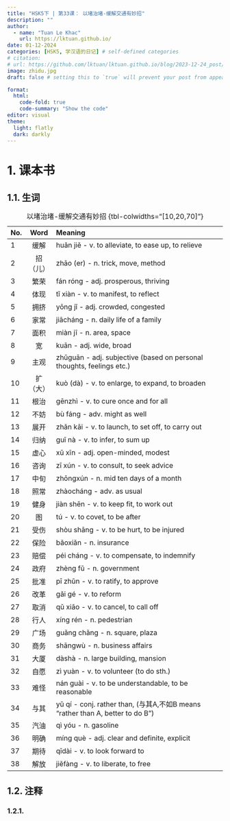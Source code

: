 ```yaml
---
title: "HSK5下 | 第33课： 以堵治堵-缓解交通有妙招"
description: ""
author:
  - name: "Tuan Le Khac"
    url: https://lktuan.github.io/
date: 01-12-2024
categories: [HSK5, 学汉语的日记] # self-defined categories
# citation: 
# url: https://github.com/lktuan/lktuan.github.io/blog/2023-12-24_post/
image: zhidu.jpg
draft: false # setting this to `true` will prevent your post from appearing on your listing page until you're ready!

format: 
  html: 
    code-fold: true
    code-summary: "Show the code"
editor: visual
theme:
  light: flatly
  dark: darkly
---
```


# 1. 课本书

## 1.1. 生词

| No. | Word | Meaning                                                     |
|:----|:----:|:------------------------------------------------------------|
|1|缓解|huǎn jiě - v. to alleviate, to ease up, to relieve|
|2|招（儿）|zhāo (er) - n. trick, move, method|
|3|繁荣|fán róng - adj. prosperous, thriving|
|4|体现|tǐ xiàn - v. to manifest, to reflect|
|5|拥挤|yōng jǐ - adj. crowded, congested|
|6|家常|jiācháng - n. daily life of a family|
|7|面积|miàn jī - n. area, space|
|8|宽|kuān - adj. wide, broad|
|9|主观|zhǔguān - adj. subjective (based on personal thoughts, feelings etc.)|
|10|扩（大）|kuò (dà) - v. to enlarge, to expand, to broaden|
|11|根治|gēnzhì - v. to cure once and for all|
|12|不妨|bù fáng - adv. might as well|
|13|展开|zhǎn kāi - v. to launch, to set off, to carry out|
|14|归纳|guī nà - v. to infer, to sum up|
|15|虚心|xū xīn - adj. open-minded, modest|
|16|咨询|zī xún - v. to consult, to seek advice|
|17|中旬|zhōngxún - n. mid ten days of a month|
|18|照常|zhàocháng - adv. as usual|
|19|健身|jiàn shēn - v. to keep fit, to work out|
|20|图|tú - v. to covet, to be after|
|21|受伤|shòu shāng - v. to be hurt, to be injured|
|22|保险|bǎoxiǎn - n. insurance|
|23|赔偿|péi cháng - v. to compensate, to indemnify|
|24|政府|zhèng fǔ - n. government|
|25|批准|pī zhǔn - v. to ratify, to approve|
|26|改革|gǎi gé - v. to reform|
|27|取消|qǔ xiāo - v. to cancel, to call off|
|28|行人|xíng rén - n. pedestrian|
|29|广场|guǎng chǎng - n. square, plaza|
|30|商务|shāngwù - n. business affairs|
|31|大厦|dàshà - n. large building, mansion|
|32|自愿|zì yuàn - v. to volunteer (to do sth.)|
|33|难怪|nán guài - v. to be understandable, to be reasonable|
|34|与其|yǔ qí - conj. rather than, (与其A,不如B means "rather than A, better to do B")|
|35|汽油|qì yóu - n. gasoline|
|36|明确|míng què - adj. clear and definite, explicit|
|37|期待|qīdài - v. to look forward to|
|38|解放|jiěfàng - v. to liberate, to free|
: 以堵治堵-缓解交通有妙招 {tbl-colwidths="\[10,20,70\]"}

## 1.2. 注释

### 1.2.1.